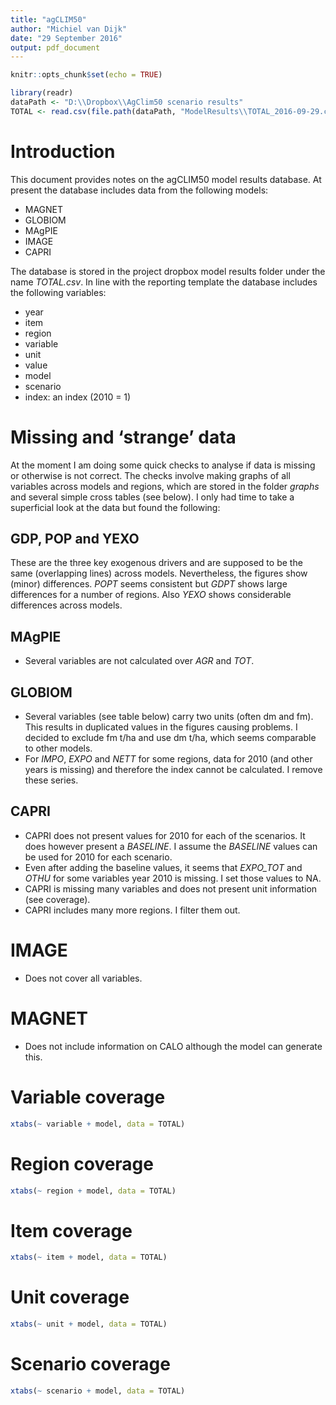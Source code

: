 ```yaml
---
title: "agCLIM50"
author: "Michiel van Dijk"
date: "29 September 2016"
output: pdf_document
---
```


```r
knitr::opts_chunk$set(echo = TRUE)
```

```r
library(readr)
dataPath <- "D:\\Dropbox\\AgClim50 scenario results"
TOTAL <- read.csv(file.path(dataPath, "ModelResults\\TOTAL_2016-09-29.csv"))
```

# Introduction
This document provides notes on the agCLIM50 model results database. At present the database includes data from the following models:

* MAGNET
* GLOBIOM
* MAgPIE
* IMAGE
* CAPRI

The database is stored in the project dropbox model results folder under the name _TOTAL.csv_. In line with the reporting template the database includes the following variables:

- year
- item
- region
- variable
- unit
- value 
- model
- scenario
- index: an index (2010 = 1)

# Missing and 'strange' data
At the moment I am doing some quick checks to analyse if data is missing or otherwise is not correct. The checks involve making graphs of all variables across models and regions, which are stored in the folder _graphs_ and several simple cross tables (see below). I only had time to take a superficial look at the data but found the following:

## GDP, POP and YEXO
These are the three key exogenous drivers and are supposed to be the same (overlapping lines) across models. Nevertheless, the figures show (minor) differences. *POPT* seems consistent but *GDPT* shows large differences for a number of regions. Also *YEXO* shows considerable differences across models.

## MAgPIE
* Several variables are not calculated over _AGR_ and _TOT_.

## GLOBIOM
* Several variables (see table below) carry two units (often dm and fm). This results in duplicated values in the figures causing problems. I decided to exclude fm t/ha and use dm t/ha, which seems comparable to other models.
* For _IMPO_, _EXPO_ and _NETT_ for some regions, data for 2010 (and other years is missing) and therefore the index cannot be calculated. I remove these series.

## CAPRI
* CAPRI does not present values for 2010 for each of the scenarios. It does however present a _BASELINE_. I assume the _BASELINE_ values can be used for 2010 for each scenario.
* Even after adding the baseline values, it seems that _EXPO_TOT_ and _OTHU_ for some variables year 2010 is missing. I set those values to NA.
* CAPRI is missing many variables and does not present unit information (see coverage).
* CAPRI includes many more regions. I filter them out. 

# IMAGE
* Does not cover all variables.

# MAGNET
* Does not include information on CALO although the model can generate this. 


\newpage
# Variable coverage
```r
xtabs(~ variable + model, data = TOTAL)
```

\newpage
# Region coverage
```r
xtabs(~ region + model, data = TOTAL)
```

\newpage
# Item coverage
```r
xtabs(~ item + model, data = TOTAL)
```

\newpage
# Unit coverage
```r
xtabs(~ unit + model, data = TOTAL)
```

\newpage
# Scenario coverage
```r
xtabs(~ scenario + model, data = TOTAL)
```
